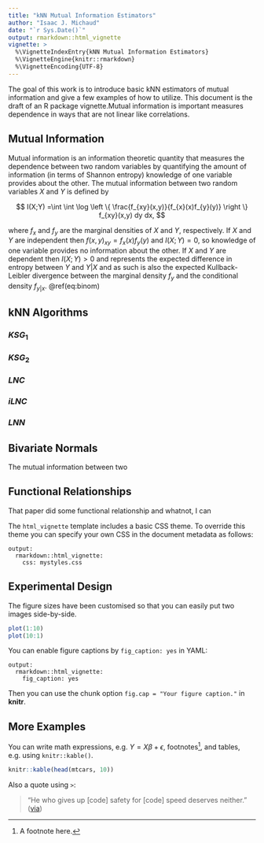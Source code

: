 ```yaml
---
title: "kNN Mutual Information Estimators"
author: "Isaac J. Michaud"
date: "`r Sys.Date()`"
output: rmarkdown::html_vignette
vignette: >
  %\VignetteIndexEntry{kNN Mutual Information Estimators}
  %\VignetteEngine{knitr::rmarkdown}
  %\VignetteEncoding{UTF-8}
---
```


The goal of this work is to introduce basic kNN estimators of mutual information and give a few examples of how to utilize. This document is the draft of an R package vignette.Mutual information is important measures dependence in ways that are not linear like correlations. 

## Mutual Information

Mutual information is an information theoretic quantity that measures the dependence between two random variables by quantifying the amount of information (in terms of Shannon entropy) knowledge of one variable provides about the other. The mutual information between two random variables $X$ and $Y$ is defined by

\begin{equation}
  f\left(k\right) = \binom{n}{k} p^k\left(1-p\right)^{n-k}
  (\#eq:binom)
\end{equation}

$$ I(X;Y) =\int \int \log \left \{ \frac{f_{xy}(x,y)}{f_{x}(x)f_{y}(y)} \right \} f_{xy}(x,y) dy dx, $$ 

where $f_x$ and $f_y$ are the marginal densities of $X$ and $Y$, respectively. If $X$ and $Y$ are independent then $f(x,y)_{xy} = f_x(x)f_y(y)$ and $I(X;Y) = 0$, so knowledge of one variable provides no information about the other. If $X$ and $Y$ are dependent then $I(X;Y) > 0$ and represents the expected difference in entropy between $Y$ and $Y|X$ and as such is also the expected Kullback-Leibler divergence between the marginal density $f_y$ and the conditional density $f_{y|x}$. \@ref(eq:binom)

## kNN Algorithms

### $KSG_1$

### $KSG_2$

### $LNC$

### $iLNC$

### $LNN$ 

## Bivariate Normals

The mutual information between two 

## Functional Relationships

That paper did some functional relationship and whatnot, I can 

The `html_vignette` template includes a basic CSS theme. To override this theme you can specify your own CSS in the document metadata as follows:

    output: 
      rmarkdown::html_vignette:
        css: mystyles.css

## Experimental Design

The figure sizes have been customised so that you can easily put two images side-by-side. 

```r
plot(1:10)
plot(10:1)
```

You can enable figure captions by `fig_caption: yes` in YAML:

    output:
      rmarkdown::html_vignette:
        fig_caption: yes

Then you can use the chunk option `fig.cap = "Your figure caption."` in **knitr**.

## More Examples

You can write math expressions, e.g. $Y = X\beta + \epsilon$, footnotes^[A footnote here.], and tables, e.g. using `knitr::kable()`.

```r
knitr::kable(head(mtcars, 10))
```

Also a quote using `>`:

> "He who gives up [code] safety for [code] speed deserves neither."
([via](https://twitter.com/hadleywickham/status/504368538874703872))
